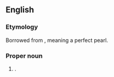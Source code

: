 ==English==

===Etymology===
Borrowed from {{bor|en|ar|جُمَانَة}}, meaning a perfect pearl.

===Proper noun===
{{en-proper noun}}

# {{given name|female|from=Arabic}}.